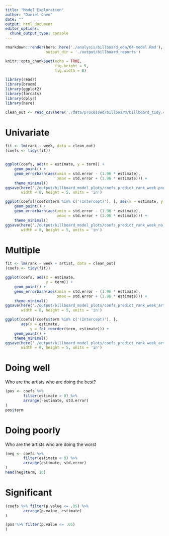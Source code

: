 ```yaml
---
title: "Model Exploration"
author: "Daniel Chen"
date: ""
output: html_document
editor_options: 
  chunk_output_type: console
---
```


```r
rmarkdown::render(here::here('./analysis/billboard_eda/04-model.Rmd'),
                  output_dir = './output/billboard_reports')
```

```r
knitr::opts_chunk$set(echo = TRUE,
                      fig.height = 5,
                      fig.width = 8)

library(readr)
library(broom)
library(ggplot2)
library(forcats)
library(dplyr)
library(here)

clean_out <- read_csv(here('./data/processed/billboard/billboard_tidy.csv'))
```

# Univariate

```r
fit <- lm(rank ~ week, data = clean_out)
(coefs <- tidy(fit))


ggplot(coefs, aes(x = estimate, y = term)) +
    geom_point() +
    geom_errorbarh(aes(xmin = std.error - (1.96 * estimate),
                       xmax = std.error + (1.96 * estimate))) +
    theme_minimal()
ggsave(here('./output/billboard_model_plots/coefs_predict_rank_week.png'),
       width = 8, height = 5, units = 'in')
```


```r
ggplot(coefs[!coefs$term %in% c('(Intercept)'), ], aes(x = estimate, y = term)) +
    geom_point() +
    geom_errorbarh(aes(xmin = std.error - (1.96 * estimate),
                       xmax = std.error + (1.96 * estimate))) +
    theme_minimal()
ggsave(here('./output/billboard_model_plots/coefs_predict_rank_week_no_intercept.png'),
       width = 8, height = 5, units = 'in')

```

# Multiple

```r
fit <- lm(rank ~ week + artist, data = clean_out)
(coefs <- tidy(fit))

ggplot(coefs, aes(x = estimate,
                  y = term)) +
    geom_point() +
    geom_errorbarh(aes(xmin = std.error - (1.96 * estimate),
                       xmax = std.error + (1.96 * estimate))) +
    theme_minimal()
ggsave(here('./output/billboard_model_plots/coefs_predict_rank_week_artist.png'),
       width = 8, height = 5, units = 'in')
```

```r
ggplot(coefs[!coefs$term %in% c('(Intercept)'), ],
       aes(x = estimate,
           y = fct_reorder(term, estimate))) +
    geom_point() +
    theme_minimal()
ggsave(here('./output/billboard_model_plots/coefs_predict_rank_week_artist_sorted.png'),
       width = 8, height = 5, units = 'in')
```

# Doing well

Who are the artists who are doing the best?

```r
(pos <- coefs %>%
        filter(estimate > 0) %>%
        arrange(-estimate, std.error)
)
pos$term
```

# Doing poorly

Who are the artists who are doing the worst

```r
(neg <- coefs %>%
        filter(estimate < 0) %>%
        arrange(estimate, std.error)
)
head(neg$term, 10)
```

# Significant

```r
(coefs %>% filter(p.value <= .05) %>%
        arrange(p.value, estimate)
)

(pos %>% filter(p.value <= .05)
)
```
